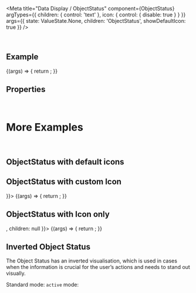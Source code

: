 
<Meta
  title="Data Display / ObjectStatus"
  component={ObjectStatus}
  argTypes={{
    children: { control: 'text' },
    icon: { control: { disable: true } }
  }}
  args={{
    state: ValueState.None,
    children: 'ObjectStatus',
    showDefaultIcon: true
  }}
/>

<DocsHeader />

<br />

## Example

<Canvas>
  <Story name="Default">
    {(args) => {
      return <ObjectStatus {...args} />;
    }}
  </Story>
</Canvas>

## Properties

<ArgsTable story="Default" />

<br />

# More Examples

<br />

## ObjectStatus with default icons

<Canvas>
  <Story name="Default Icons">
    <div
      style={{ display: 'grid', gridTemplateColumns: 'repeat(5, minmax(0, 1fr)', rowGap: '1rem', columnGap: '1rem' }}
    >
      <ObjectStatus showDefaultIcon state={ValueState.None} children="ValueState.None" />
      <ObjectStatus showDefaultIcon state={ValueState.Success} children="ValueState.Success" />
      <ObjectStatus showDefaultIcon state={ValueState.Warning} children="ValueState.Warning" />
      <ObjectStatus showDefaultIcon state={ValueState.Error} children="ValueState.Error" />
      <ObjectStatus showDefaultIcon state={ValueState.Information} children="ValueState.Information" />
    </div>
  </Story>
</Canvas>

## ObjectStatus with custom Icon

<Canvas>
  <Story name="with custom Icon" args={{ icon: <Icon name="sys-cancel" /> }}>
    {(args) => {
      return <ObjectStatus {...args} />;
    }}
  </Story>
</Canvas>

## ObjectStatus with Icon only

<Canvas>
  <Story name="with Icon only" args={{ icon: <Icon name="sys-cancel" />, children: null }}>
    {(args) => {
      return <ObjectStatus {...args} />;
    }}
  </Story>
</Canvas>

## Inverted Object Status

The Object Status has an inverted visualisation, which is used in cases when the information is crucial for the user’s actions and needs to stand out visually.

<Canvas>
  <Story name="Inverted">
    <div
      style={{ display: 'grid', gridTemplateColumns: 'repeat(5, minmax(0, 1fr)', rowGap: '1rem', columnGap: '1rem' }}
    >
      <Label style={{ gridColumn: 'span 5' }}>Standard mode:</Label>
      <ObjectStatus inverted state={ValueState.None} children="ValueState.None" />
      <ObjectStatus inverted state={ValueState.Success} children="ValueState.Success" />
      <ObjectStatus inverted state={ValueState.Warning} children="ValueState.Warning" />
      <ObjectStatus inverted state={ValueState.Error} children="ValueState.Error" />
      <ObjectStatus inverted state={ValueState.Information} children="ValueState.Information" />
      <ObjectStatus inverted state={IndicationColor.Indication01} children="IndicationColor.Indication01" />
      <ObjectStatus inverted state={IndicationColor.Indication02} children="IndicationColor.Indication02" />
      <ObjectStatus inverted state={IndicationColor.Indication03} children="IndicationColor.Indication03" />
      <ObjectStatus inverted state={IndicationColor.Indication04} children="IndicationColor.Indication04" />
      <ObjectStatus inverted state={IndicationColor.Indication05} children="IndicationColor.Indication05" />
      <ObjectStatus inverted state={IndicationColor.Indication06} children="IndicationColor.Indication06" />
      <ObjectStatus inverted state={IndicationColor.Indication07} children="IndicationColor.Indication07" />
      <ObjectStatus inverted state={IndicationColor.Indication08} children="IndicationColor.Indication08" />
      <Label style={{ gridColumn: 'span 5' }}>
        <code>active</code> mode:
      </Label>
      <ObjectStatus active inverted state={ValueState.None} children="ValueState.None" />
      <ObjectStatus active inverted state={ValueState.Success} children="ValueState.Success" />
      <ObjectStatus active inverted state={ValueState.Warning} children="ValueState.Warning" />
      <ObjectStatus active inverted state={ValueState.Error} children="ValueState.Error" />
      <ObjectStatus active inverted state={ValueState.Information} children="ValueState.Information" />
      <ObjectStatus active inverted state={IndicationColor.Indication01} children="IndicationColor.Indication01" />
      <ObjectStatus active inverted state={IndicationColor.Indication02} children="IndicationColor.Indication02" />
      <ObjectStatus active inverted state={IndicationColor.Indication03} children="IndicationColor.Indication03" />
      <ObjectStatus active inverted state={IndicationColor.Indication04} children="IndicationColor.Indication04" />
      <ObjectStatus active inverted state={IndicationColor.Indication05} children="IndicationColor.Indication05" />
      <ObjectStatus active inverted state={IndicationColor.Indication06} children="IndicationColor.Indication06" />
      <ObjectStatus active inverted state={IndicationColor.Indication07} children="IndicationColor.Indication07" />
      <ObjectStatus active inverted state={IndicationColor.Indication08} children="IndicationColor.Indication08" />
    </div>
  </Story>
</Canvas>
